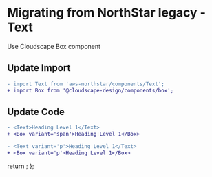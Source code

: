 
<Meta title="Migration/Text" />

# Migrating from NorthStar legacy - Text

Use <Link href='https://cloudscape.design/components/box' target='_blank'>Cloudscape Box component</Link>

## Update Import

```diff
- import Text from 'aws-northstar/components/Text';
+ import Box from '@cloudscape-design/components/box';
```

## Update Code

```diff
- <Text>Heading Level 1</Text>
+ <Box variant='span'>Heading Level 1</Box>
```

```diff
- <Text variant='p'>Heading Level 1</Text>
+ <Box variant='p'>Heading Level 1</Box>
```

  return <SyntaxHighlighter/>;
};